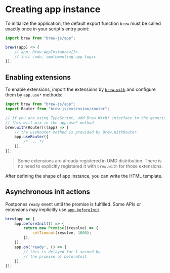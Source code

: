 <Module name="brew-js/app" />

# Creating app instance

To initialize the application, the default export function `brew` must be called exactly once in your script's entry point:

```typescript
import brew from "brew-js/app";

brew((app) => {
    // app: Brew.AppInstance<{}>
    // init code, implementing app logic
});
```

## Enabling extensions

To enable extensions, import the extensions by [`brew.with`](:) and configure them by `app.use*` methods:

```typescript
import brew from "brew-js/app";
import Router from "brew-js/extension/router";

// if you are using TypeScript, add Brew.With* interface to the generic type
// this will mix in the app.use* method
brew.with(Router)((app) => {
    // the useRouter method is provided by Brew.WithRouter
    app.useRouter({
        /* ... */
    });
});
```

> Some extensions are already registered in UMD distribution.
  There is no need to explicitly registered it with `brew.with` for those extensions.


After defining the shape of app instance, you can write the HTML template.


## Asynchronous init actions

Postpones `ready` event until the promise is fulfilled.
Some APIs or extensions may implicitly use [`app.beforeInit`](:).

```typescript
brew(app => {
    app.beforeInit(() => {
        return new Promise((resolve) => {
            setTimeout(resolve, 1000);
        });
    });
    app.on('ready', () => {
        // this is delayed for 1 second by
        // the promise of beforeInit
    });
});
```
